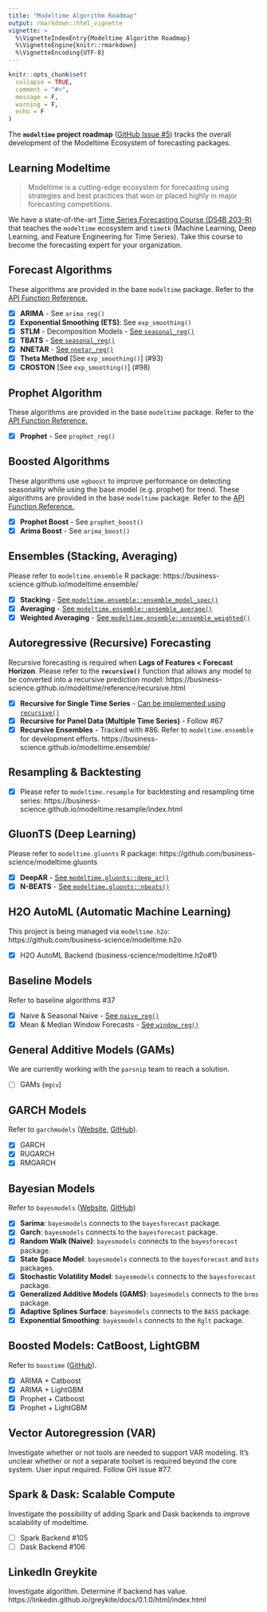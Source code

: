 ```yaml
---
title: "Modeltime Algorithm Roadmap"
output: rmarkdown::html_vignette
vignette: >
  %\VignetteIndexEntry{Modeltime Algorithm Roadmap}
  %\VignetteEngine{knitr::rmarkdown}
  %\VignetteEncoding{UTF-8}
---
```


```r
knitr::opts_chunk$set(
  collapse = TRUE,
  comment = "#>",
  message = F,
  warning = F,
  echo = F
)
```

The __`modeltime` project roadmap__ ([GitHub Issue #5](https://github.com/business-science/modeltime/issues/5)) tracks the overall development of the Modeltime Ecosystem of forecasting packages.  

## Learning Modeltime

> Modeltime is a cutting-edge ecosystem for forecasting using strategies and best practices that won or placed highly in major forecasting competitions. 

We have a state-of-the-art [Time Series Forecasting Course (DS4B 203-R)](https://university.business-science.io/p/ds4b-203-r-high-performance-time-series-forecasting/) that teaches the `modeltime` ecosystem and `timetk` (Machine Learning, Deep Learning, and Feature Engineering for Time Series). Take this course to become the forecasting expert for your organization. 

## Forecast Algorithms

These algorithms are provided in the base `modeltime` package. Refer to the [API Function Reference.](https://business-science.github.io/modeltime/reference/index.html#section-algorithms)  

- [x] __ARIMA__ - See `arima_reg()`
- [x] __Exponential Smoothing (ETS)__: See `exp_smoothing()`
- [x] __STLM__ - Decomposition Models - [See `seasonal_reg()`](https://business-science.github.io/modeltime/reference/seasonal_reg.html)
- [x] __TBATS__ - [See `seasonal_reg()`](https://business-science.github.io/modeltime/reference/seasonal_reg.html)
- [x] __NNETAR__ - [See `nnetar_reg()`](https://business-science.github.io/modeltime/reference/nnetar_reg.html)
- [x] __Theta Method__ [See `exp_smoothing()`] (#93)
- [x] __CROSTON__ [See `exp_smoothing()`] (#98)

## Prophet Algorithm

These algorithms are provided in the base `modeltime` package. Refer to the [API Function Reference.](https://business-science.github.io/modeltime/reference/index.html#section-algorithms)

- [x] __Prophet__ - See `prophet_reg()`

## Boosted Algorithms

These algorithms use `xgboost` to improve performance on detecting seasonality while using the base model (e.g. prophet) for trend. These algorithms are provided in the base `modeltime` package. Refer to the [API Function Reference.](https://business-science.github.io/modeltime/reference/index.html#section-algorithms)

- [x] __Prophet Boost__ - See `prophet_boost()`
- [x] __Arima Boost__ - See `arima_boost()`

## Ensembles (Stacking, Averaging)

Please refer to `modeltime.ensemble` R package: https://business-science.github.io/modeltime.ensemble/

- [x] __Stacking__ - [See `modeltime.ensemble::ensemble_model_spec()`](https://business-science.github.io/modeltime.ensemble/reference/ensemble_model_spec.html)
- [x] __Averaging__ - [See `modeltime.ensemble::ensemble_average()`](https://business-science.github.io/modeltime.ensemble/reference/ensemble_average.html)
- [x] __Weighted Averaging__ - [See `modeltime.ensemble::ensemble_weighted()`](https://business-science.github.io/modeltime.ensemble/reference/ensemble_weighted.html)

## Autoregressive (Recursive) Forecasting 

Recursive forecasting is required when __Lags of Features < Forecast Horizon__. Please refer to the __`recursive()`__ function that allows any model to be converted into a recursive prediction model: https://business-science.github.io/modeltime/reference/recursive.html

- [x] __Recursive for Single Time Series__ - [Can be implemented using `recursive()`](https://business-science.github.io/modeltime/reference/recursive.html)
- [x] __Recursive for Panel Data (Multiple Time Series)__ - Follow #67 
- [x] __Recursive Ensembles__ - Tracked with #86. Refer to `modeltime.ensemble` for development efforts.  https://business-science.github.io/modeltime.ensemble/

## Resampling & Backtesting

- [x] Please refer to `modeltime.resample` for backtesting and resampling time series: https://business-science.github.io/modeltime.resample/index.html

## GluonTS (Deep Learning)

Please refer to `modeltime.gluonts` R package: https://github.com/business-science/modeltime.gluonts

- [x] __DeepAR__ - [See `modeltime.gluonts::deep_ar()`](https://business-science.github.io/modeltime.gluonts/reference/deep_ar.html)
- [x] __N-BEATS__ - [See `modeltime.gluonts::nbeats()`](https://business-science.github.io/modeltime.gluonts/reference/nbeats.html)

## H2O AutoML (Automatic Machine Learning)

This project is being managed via `modeltime.h2o`: https://github.com/business-science/modeltime.h2o

- [x] H2O AutoML Backend (business-science/modeltime.h2o#1)

## Baseline Models

Refer to baseline algorithms #37 

- [x] Naive & Seasonal Naive - [See `naive_reg()`](https://business-science.github.io/modeltime/reference/naive_reg.html)
- [x] Mean & Median Window Forecasts - [See `window_reg()`](https://business-science.github.io/modeltime/reference/window_reg.html)

## General Additive Models (GAMs)

We are currently working with the `parsnip` team to reach a solution. 

- [ ] GAMs (`mgcv`)


## GARCH Models

Refer to `garchmodels` ([Website](https://albertoalmuinha.github.io/garchmodels/), [GitHub](https://github.com/AlbertoAlmuinha/garchmodels)).

- [x] GARCH
- [x] RUGARCH
- [x] RMGARCH

## Bayesian Models

Refer to `bayesmodels` ([Website](https://albertoalmuinha.github.io/bayesmodels/), [GitHub](https://github.com/AlbertoAlmuinha/bayesmodels))

- [x] __Sarima__: `bayesmodels` connects to the `bayesforecast` package.
- [x] __Garch__: `bayesmodels` connects to the `bayesforecast` package.
- [x] __Random Walk (Naive)__: `bayesmodels` connects to the `bayesforecast` package.
- [x] __State Space Model__: `bayesmodels` connects to the `bayesforecast` and `bsts` packages.
- [x] __Stochastic Volatility Model__: `bayesmodels` connects to the `bayesforecast` package.
- [x] __Generalized Additive Models (GAMS)__: `bayesmodels` connects to the `brms` package.
- [x] __Adaptive Splines Surface__: `bayesmodels` connects to the `BASS` package.
- [x] __Exponential Smoothing__: `bayesmodels` connects to the `Rglt` package.

## Boosted Models: CatBoost, LightGBM

Refer to `boostime` ([GitHub](https://github.com/AlbertoAlmuinha/boostime)).

- [x] ARIMA + Catboost
- [x] ARIMA + LightGBM
- [x] Prophet + Catboost
- [x] Prophet + LightGBM

## Vector Autoregression (VAR)

Investigate whether or not tools are needed to support VAR modeling. It's unclear whether or not a separate toolset is required beyond the core system. User input required. Follow GH Issue #77.

## Spark & Dask: Scalable Compute

Investigate the possibility of adding Spark and Dask backends to improve scalability of modeltime. 

- [ ] Spark Backend #105 
- [ ] Dask Backend #106 

## LinkedIn Greykite

Investigate algorithm. Determine if backend has value. https://linkedin.github.io/greykite/docs/0.1.0/html/index.html
